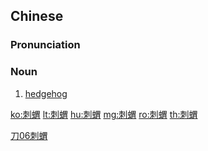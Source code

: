 {{also|刺猬}}
==Chinese==
{{zh-forms|s=刺猬}}

===Pronunciation===
{{zh-pron
|m=cìwèi,tl=y
|c=ci3 wai6
|mn=chhì-ūi/chhì-gūi
|cat=n
}}

===Noun===
{{zh-noun|mw=隻}}

# [[hedgehog]]

[[Category:zh:Mammals|刀06刺蝟]]

[[ko:刺蝟]]
[[lt:刺蝟]]
[[hu:刺蝟]]
[[mg:刺蝟]]
[[ro:刺蝟]]
[[th:刺蝟]]